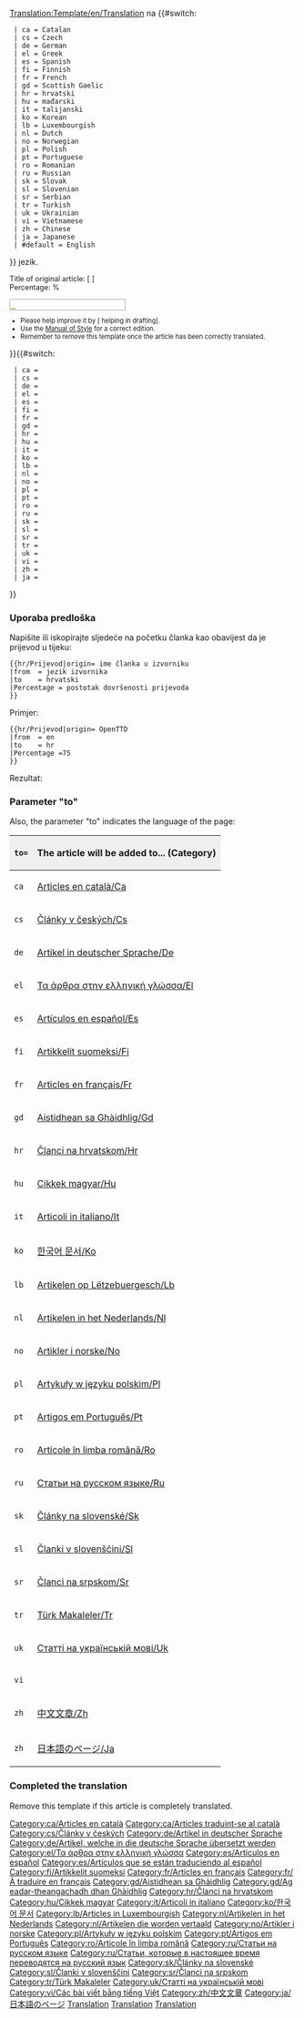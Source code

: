 <noinclude>[[Translation:Template/en/Translation]]</noinclude><noinclude></noinclude>{{en/Ambox| type  = style
| image = Translation.png
| text  = <strong>U tijeku je prijevod ove stranice s {{#switch:{{{from|}}}
  | ca = Catalan
  | cs = Czech
  | de = German
  | el = Greek
  | es = Spanish
  | fi = Finnish
  | fr = French
  | gd = Scottish Gaelic
  | hr = Croatian
  | hu = Hungarian
  | it = Italian
  | ko = Korean
  | lb = Luxembourgish
  | nl = Dutch
  | no = Norwegian
  | pl = Polish
  | pt = Portuguese
  | ro = Romanian
  | ru = Russian
  | sk = Slovak
  | sl = Slovenian
  | sr = Serbian
  | tr = Turkish
  | uk = Ukrainian
  | vi = Vietnamese
  | zh = Chinese
  | ja = Japanese
  | #default = engleskog
}} na {{#switch:{{{to|}}}
  | ca = Catalan
  | cs = Czech
  | de = German
  | el = Greek
  | es = Spanish
  | fi = Finnish
  | fr = French
  | gd = Scottish Gaelic
  | hr = hrvatski
  | hu = mađarski
  | it = talijanski
  | ko = Korean
  | lb = Luxembourgish
  | nl = Dutch
  | no = Norwegian
  | pl = Polish
  | pt = Portuguese
  | ro = Romanian
  | ru = Russian
  | sk = Slovak
  | sl = Slovenian
  | sr = Serbian
  | tr = Turkish
  | uk = Ukrainian
  | vi = Vietnamese
  | zh = Chinese
  | ja = Japanese
  | #default = English
}} jezik.</strong>
<div style="font-size: 90%">
Title of original article: <includeonly>[{{SERVER}}{{localurl:{{NAMESPACE}}:{{{origin}}}|action=view}} {{{origin}}}]</includeonly><noinclude>{{{origin}}}</noinclude><br/>Percentage: {{{Percentage|0}}}%</div>
<div style="width:200px; text-align:Left; border:1px solid #aaa; padding:1px; overflow:hidden;"><span style="width:{{#expr: ({{{Percentage|0}}}/100) * 100}}%; height:2px; background:#7fff00; float:left;">&nbsp;</span><span style="width:{{#expr: 100 - ({{{Percentage|0}}}/100) * 100}}%; height:2px; background:#ff7f50; float:left;">&nbsp;</span></div><div style="font-size: 80%">
*Please help improve it by [{{SERVER}}{{localurl:{{NAMESPACE}}:{{PAGENAME}}|action=edit}} helping in drafting].
*Use the [[en/Wiki/Manual of Style|Manual of Style]] for a correct edition.
*Remember to remove this template once the article has been correctly translated.</div>
}}<includeonly>{{#switch:{{{to|}}}
  | ca = [[Category:ca/Articles en català]][[Category:ca/Articles traduint-se al català]]
  | cs = [[Category:cs/Články v českých]]
  | de = [[Category:de/Artikel in deutscher Sprache]][[Category:de/Artikel, welche in die deutsche Sprache übersetzt werden]]
  | el = [[Category:el/Τα άρθρα στην ελληνική γλώσσα]]
  | es = [[Category:es/Artículos en español]][[Category:es/Artículos que se están traduciendo al español]]
  | fi = [[Category:fi/Artikkelit suomeksi]]
  | fr = [[Category:fr/Articles en français]][[Category:fr/À traduire en français]]
  | gd = [[Category:gd/Aistidhean sa Ghàidhlig]][[Category:gd/Ag eadar-theangachadh dhan Ghàidhlig]]
  | hr = [[Category:hr/Članci na hrvatskom]]
  | hu = [[Category:hu/Cikkek magyar]]
  | it = [[Category:it/Articoli in italiano]]
  | ko = [[Category:ko/한국어 문서]]
  | lb = [[Category:lb/Articles in Luxembourgish]]
  | nl = [[Category:nl/Artikelen in het Nederlands]][[Category:nl/Artikelen die worden vertaald]]
  | no = [[Category:no/Artikler i norske]]
  | pl = [[Category:pl/Artykuły w języku polskim]]
  | pt = [[Category:pt/Artigos em Português]]
  | ro = [[Category:ro/Articole în limba română]]
  | ru = [[Category:ru/Статьи на русском языке]][[Category:ru/Статьи, которые в настоящее время переводятся на русский язык]]
  | sk = [[Category:sk/Články na slovenské]]
  | sl = [[Category:sl/Članki v slovenščini]]
  | sr = [[Category:sr/Članci na srpskom]]
  | tr = [[Category:tr/Türk Makaleler]]
  | uk = [[Category:uk/Статті на українській мові]]
  | vi = [[Category:vi/Các bài viết bằng tiếng Việt]]
  | zh = [[Category:zh/中文文章]]
  | ja = [[Category:ja/日本語のページ]]
}}</includeonly><noinclude>

=== Uporaba predloška ===
Napišite ili iskopirajte sljedeće na početku članka kao obavijest da je prijevod u tijeku:
<pre>
{{hr/Prijevod|origin= ime članka u izvorniku
|from  = jezik izvornika
|to    = hrvatski
|Percentage = postotak dovršenosti prijevoda
}}
</pre>
Primjer:
<pre>
{{hr/Prijevod|origin= OpenTTD
|from  = en
|to    = hr
|Percentage =75
}}
</pre>
Rezultat:
{{hr/Prijevod|origin= OpenTTD
|from  = en
|to    = hr
|Percentage =75
}}

===Parameter "to"===
Also, the parameter "to" indicates the language of the page:

{|border="2" width="auto" cellspacing="4" cellpadding="3" rules="all" style="margin:1em 1em 1em 0; border:solid 1px #AAAAAA;"
!width='46' style="background:#efefef;"|<code>to=</code>
!colspan="2" style="background:#efefef;"|The article will be added to... (Category)
|-
|<code>ca</code>|| [[:Category:ca/Articles en català|Articles en català/Ca]] || [[:Category:ca/Articles traduint-se al català|Articles traduint-se al català/Ca]]
|-
|<code>cs</code>|| [[:Category:cs/Články v českých|Články v českých/Cs]] ||
|-
|<code>de</code>|| [[:Category:de/Artikel in deutscher Sprache|Artikel in deutscher Sprache/De]] || [[:Category:de/Artikel, welche in die deutsche Sprache übersetzt werden|Artikel, welche in die deutsche Sprache übersetzt werden/De]]
|-
|<code>el</code>|| [[:Category:el/Τα άρθρα στην ελληνική γλώσσα|Τα άρθρα στην ελληνική γλώσσα/El]] ||
|-
|<code>es</code>|| [[:Category:es/Artículos en español|Artículos en español/Es]] || [[:Category:es/Artículos que se están traduciendo al español|Artículos que se están traduciendo al español/Es]]
|-
|<code>fi</code>|| [[:Category:fi/Artikkelit suomeksi|Artikkelit suomeksi/Fi]] ||
|-
|<code>fr</code>|| [[:Category:fr/Articles en français|Articles en français/Fr]] || [[:Category:fr/À traduire en français|À traduire en français/Fr]]
|-
|<code>gd</code>|| [[:Category:gd/Aistidhean sa Ghàidhlig|Aistidhean sa Ghàidhlig/Gd]] || [[:Category:gd/Ag eadar-theangachadh dhan Ghàidhlig|Ag eadar-theangachadh dhan Ghàidhlig/Gd]]
|-
|<code>hr</code>|| [[:Category:hr/Članci na hrvatskom|Članci na hrvatskom/Hr]] ||
|-
|<code>hu</code>|| [[:Category:hu/Cikkek magyar|Cikkek magyar/Hu]] || [[:Category:hu/Fordításban|Fordításban/Hu]]
|-
|<code>it</code>|| [[:Category:it/Articoli in italiano|Articoli in italiano/It]] || [[:Category:it/Articoli in fase di traduzione|Articoli in fase di traduzione/It]]
|-
|<code>ko</code>|| [[:Category:ko/한국어 문서|한국어 문서/Ko]] || [[:Category:ko/한국어로 번역중|한국어로 번역중/Ko]]
|-
|<code>lb</code>|| [[:Category:lb/Artikelen op Lëtzebuergesch|Artikelen op Lëtzebuergesch/Lb]] ||
|-
|<code>nl</code>|| [[:Category:nl/Artikelen in het Nederlands|Artikelen in het Nederlands/Nl]] || [[:Category:nl/Artikelen die worden vertaald]]
|-
|<code>no</code>|| [[:Category:no/Artikler i norske|Artikler i norske/No]] ||
|-
|<code>pl</code>|| [[:Category:pl/Artykuły w języku polskim|Artykuły w języku polskim/Pl]] ||
|-
|<code>pt</code>|| [[:Category:pt/Artigos em Português|Artigos em Português/Pt]] ||
|-
|<code>ro</code>|| [[:Category:ro/Articole în limba română|Articole în limba română/Ro]] ||
|-
|<code>ru</code>|| [[:Category:ru/Статьи на русском языке|Статьи на русском языке/Ru]] || [[:Category:ru/Статьи, которые в настоящее время переводятся на русский язык|Статьи в настоящее время переведенные на русский язык/Ru]]
|-
|<code>sk</code>|| [[:Category:sk/Články na slovenské|Články na slovenské/Sk]] ||
|-
|<code>sl</code>|| [[:Category:sl/Članki v slovenščini|Članki v slovenščini/Sl]] ||
|-
|<code>sr</code>|| [[:Category:sr/Članci na srpskom|Članci na srpskom/Sr]] ||
|-
|<code>tr</code>|| [[:Category:tr/Türk Makaleler|Türk Makaleler/Tr]] ||
|-
|<code>uk</code>|| [[:Category:uk/Статті на українській мові|Статті на українській мові/Uk]] ||
|-
|<code>vi</code>||  ||
|-
|<code>zh</code>|| [[:Category:zh/中文文章|中文文章/Zh]] ||
|-
|<code>zh</code>|| [[:Category:ja/日本語のページ|日本語のページ/Ja]] ||
|}

=== Completed the translation===
Remove this template if this article is completely translated.
[[Category:en/Templates|Translation]][[Category:en/Translation|Translation]][[Category:en/Message boxes|Translation]]</noinclude>